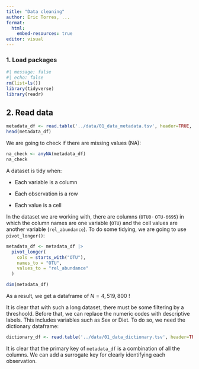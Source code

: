 ```yaml
---
title: "Data cleaning"
author: Eric Torres, ...
format:
  html:
    embed-resources: true
editor: visual
---
```


### 1. Load packages

```r
#| message: false 
#| echo: false
rm(list=ls())
library(tidyverse) 
library(readr)
```

## 2. Read data

```r
metadata_df <- read.table('../data/01_data_metadata.tsv', header=TRUE, sep='\t')
head(metadata_df)
```

We are going to check if there are missing values (NA):

```r
na_check <- anyNA(metadata_df)
na_check
```

A dataset is tidy when:

-   Each variable is a column

-   Each observation is a row

-   Each value is a cell

In the dataset we are working with, there are columns (`OTU0`- `OTU-6695`) in which the column names are one variable (`OTU`) and the cell values are another variable (`rel_abundance`). To do some tidying, we are going to use `pivot_longer()`:

```r
metadata_df <- metadata_df |> 
  pivot_longer(
    cols = starts_with("OTU"), 
    names_to = "OTU", 
    values_to = "rel_abundance"
  )

dim(metadata_df)
```

As a result, we get a dataframe of $N = 4,519,800$ !

It is clear that with such a long dataset, there must be some filtering by a threshoold. Before that, we can replace the numeric codes with descriptive labels. This includes variables such as Sex or Diet. To do so, we need the dictionary dataframe:

```r
dictionary_df <- read.table('../data/01_data_dictionary.tsv', header=TRUE, sep='\t')
```

It is clear that the primary key of `metadata_df` is a combination of all the columns. We can add a surrogate key for clearly identifying each observation.
